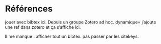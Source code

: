 # Références

jouer avec bibtex ici. Depuis un groupe Zotero ad hoc. dynamique= j'ajoute une ref dans zotero et ça s'affiche ici.

Il me manque : afficher tout un bibtex. pas passer par les citekeys.
